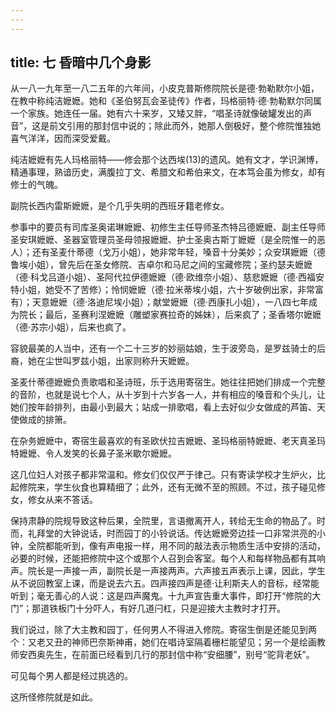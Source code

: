 ```yaml
---
---
---
```

title: 七 昏暗中几个身影
---





从一八一九年至一八二五年的六年间，小皮克普斯修院院长是德·勃勒默尔小姐，在教中称纯洁嬷嬷。她和《圣伯努瓦会圣徒传》作者，玛格丽特·德·勃勒默尔同属一个家族。她连任一届。她有六十来岁，又矮又胖，“唱圣诗就像破罐发出的声音”，这是前文引用的那封信中说的；除此而外，她那人倒极好，整个修院惟独她喜气洋洋，因而深受爱戴。

纯洁嬷嬷有先人玛格丽特——修会那个达西埃(13)的遗风。她有文才，学识渊博，精通事理，熟谙历史，满腹拉丁文、希腊文和希伯来文，在本笃会虽为修女，却有修士的气魄。

副院长西内雷斯嬷嬷，是个几乎失明的西班牙籍老修女。

参事中的要员有司库圣奥诺琳嬷嬷、初修生主任导师圣杰特吕德嬷嬷、副主任导师圣安琪嬷嬷、圣器室管理员圣母领报嬷嬷、护士圣奥古斯丁嬷嬷（是全院惟一的恶人）；还有圣麦什蒂德（戈万小姐），她非常年轻，嗓音十分美妙；众安琪嬷嬷（德鲁埃小姐），曾先后在圣女修院、吉卓尔和马尼之间的宝藏修院；圣约瑟夫嬷嬷（德·科戈吕道小姐）、圣阿代拉伊德嬷嬷（德·欧维奈小姐）、慈悲嬷嬷（德·西福安特小姐，她受不了苦修）；怜悯嬷嬷（德·拉米蒂埃小姐，六十岁破例出家，非常富有）；天意嬷嬷（德·洛迪尼埃小姐）；献堂嬷嬷（德·西康扎小姐），一八四七年成为院长；最后，圣赛利涅嬷嬷（雕塑家赛拉奇的姊妹），后来疯了；圣香塔尔嬷嬷（德·苏宗小姐），后来也疯了。

容貌最美的人当中，还有一个二十三岁的妙丽姑娘，生于波旁岛，是罗兹骑士的后裔，她在尘世叫罗兹小姐，出家则称升天嬷嬷。

圣麦什蒂德嬷嬷负责歌唱和圣诗班，乐于选用寄宿生。她往往把她们排成一个完整的音阶，也就是说七个人，从十岁到十六岁各一人，并有相应的嗓音和个头儿，让她们按年龄排列，由最小到最大；站成一排歌唱，看上去好似少女做成的芦笛、天使做成的排箫。

在杂务嬷嬷中，寄宿生最喜欢的有圣欧伏拉吉嬷嬷、圣玛格丽特嬷嬷、老天真圣玛特嬷嬷、令人发笑的长鼻子圣米歇尔嬷嬷。

这几位妇人对孩子都非常温和。修女们仅仅严于律己。只有寄读学校才生炉火，比起修院来，学生伙食也算精细了；此外，还有无微不至的照顾。不过，孩子碰见修女，修女从来不答话。

保持肃静的院规导致这种后果，全院里，言语撤离开人，转给无生命的物品了。时而，礼拜堂的大钟说话，时而园丁的小铃说话。传达嬷嬷旁边挂一口非常洪亮的小钟，全院都能听到，像有声电报一样，用不同的敲法表示物质生活中安排的活动，必要的时候，还能把修院中这个或那个人召到会客室。每个人和每样物品都有其响声。院长是一声接一声，副院长是一声接两声。六声接五声表示上课，因此，学生从不说回教室上课，而是说去六五。四声接四声是德·让利斯夫人的音标，经常能听到；毫无善心的人说：这是四声魔鬼。十九声宣告重大事件，即打开“修院的大门”；那道铁板门十分吓人，有好几道闩杠，只是迎接大主教时才打开。

我们说过，除了大主教和园丁，任何男人不得进入修院。寄宿生倒是还能见到两个：又老又丑的神师巴奈斯神甫，她们在唱诗室隔着栅栏能望见；另一个是绘画教师安西奥先生，在前面已经看到几行的那封信中称“安细腰”，别号“驼背老妖”。

可见每个男人都是经过挑选的。

这所怪修院就是如此。